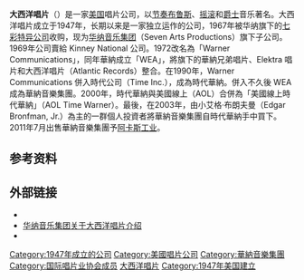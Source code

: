 {{Infobox record label
| image = Atlantic Records box logo (colored).svg
| parent = [[华纳音乐集团|华纳音乐集团]]
| founded = {{start date|1947|10}}
| founder = [[Ahmet_Ertegun|Ahmet Ertegün]]<br>[[Herb_Abramson|Herb Abramson]]
| status = <!--Leave blank unless "Inactive" or "Defunct"-->
| distributor = Atlantic Recording Corporation<ref>{{cite web|title=Warner Music Group|url=http://www.wmg.com/|accessdate=16 May 2014|archive-date=2011-11-06|archive-url=https://web.archive.org/web/20111106111726/http://www.wmg.com/|dead-url=no}}</ref> (美国)<br>WEA International Inc. (美国以外)<br>Rhino Entertainment (再发行)

| genre = 综合
| country = {{USA}}
| url = {{URL|http://www.atlanticrecords.com/}}
}}
'''大西洋唱片'''（'''{{lang-en|Atlantic Records}}'''）是一家[[美国|美国]]唱片公司，以[[节奏布鲁斯|节奏布鲁斯]]、[[摇滚|摇滚]]和[[爵士|爵士]]音乐著名。大西洋唱片成立于1947年，长期以来是一家独立运作的公司，1967年被华纳旗下的[[七彩特异公司|七彩特异公司]]收购，现为[[华纳音乐集团|华纳音乐集团]]（Seven Arts Productions）旗下子公司。1969年公司賣給 Kinney National 公司。1972改名為「Warner Communications」，同年華納成立「WEA」，將旗下的華納兄弟唱片、Elektra 唱片和大西洋唱片（Atlantic Records）整合。在1990年，Warner Communications 併入時代公司（Time Inc.），成為時代華納。併入不久後 WEA 成為華納音樂集團。2000年，時代華納與美國線上（AOL）合併為「美國線上時代華納」（AOL Time Warner）。最後，在2003年，由小艾格·布朗夫曼（Edgar Bronfman, Jr.）為主的一群個人投資者將華納音樂集團自時代華納手中買下。2011年7月出售華納音樂集團予[[阿卡斯工业|阿卡斯工业]]。

== 参考资料 ==
{{reflist}}

==外部链接==
* {{official|http://atlanticrecords.com/}}{{en}}
* [https://web.archive.org/web/20070204140621/http://www.wmg.com/salesmarketing/?id=8a0af8120da8434e010dade8289604ef 华纳音乐集团关于大西洋唱片介绍]
* {{YouTube|channel=AtlanticVideos}}

{{华纳音乐}}
{{Authority control}}
{{音乐小作品}}
{{US-company-stub}}

{{DEFAULTSORT:Atlantic Records}}
[[Category:1947年成立的公司|Category:1947年成立的公司]]
[[Category:美國唱片公司|Category:美國唱片公司]]
[[Category:華納音樂集團|Category:華納音樂集團]]
[[Category:国际唱片业协会成员|Category:国际唱片业协会成员]]
[[Category:大西洋唱片|]]
[[Category:1947年美国建立|Category:1947年美国建立]]